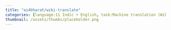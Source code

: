 ```yaml
---
title: "ai4bharat/wiki-translate"
categories: [language:11 Indic + English, task:Machine translation (Wikipedia articles across Indic languages)]
thumbnail: /assets/thumbs/placeholder.png
---
```

